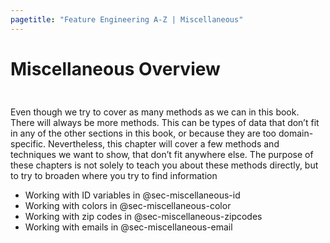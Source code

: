 ```yaml
---
pagetitle: "Feature Engineering A-Z | Miscellaneous"
---
```


# Miscellaneous Overview {#sec-miscellaneous}

::: {style="visibility: hidden; height: 0px;"}
## Miscellaneous Overview
:::

Even though we try to cover as many methods as we can in this book. There will always be more methods. This can be types of data that don't fit in any of the other sections in this book, or because they are too domain-specific. Nevertheless, this chapter will cover a few methods and techniques we want to show, that don't fit anywhere else. The purpose of these chapters is not solely to teach you about these methods directly, but to try to broaden where you try to find information

- Working with ID variables in @sec-miscellaneous-id
- Working with colors in @sec-miscellaneous-color
- Working with zip codes in @sec-miscellaneous-zipcodes
- Working with emails in @sec-miscellaneous-email
